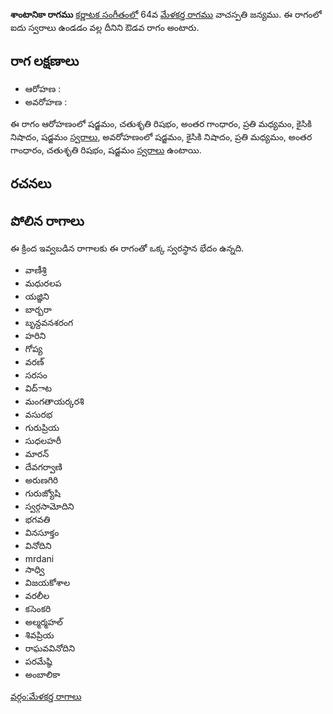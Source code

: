 {{Infobox ragam
	| name          	= శాంటానికా
	| synonym	    	= 
	| mela          	= 
	| chakra        	= 
	| janaka        	= 
	| type          	= ఔడవ
	| arohanam      	= {{svaraC|S|R2|G3|M2|N2|S'}} 
	| avarohanam    	= {{svaraC|S'|N2|M2|G3|R2|S}}
	| jeeva         	=
	| chhaya        	=
	| nyasa         	=
	| vishesha      	= 
	| equivalent  		= 
}}
{{కర్ణాటక సంగీత రాగాలు}}
'''శాంటానికా రాగము''' [[కర్ణాటక సంగీతం]]లో 64వ [[మేళకర్త రాగము]] వాచస్పతి జన్యము.  ఈ రాగంలో ఐదు స్వరాలు ఉండడం వల్ల దీనిని ఔడవ రాగం అంటారు.


==రాగ లక్షణాలు==


* ఆరోహణ : {{svaraC|S|R2|G3|M2|N2|S'}} 
* అవరోహణ : {{svaraC|S'|N2|M2|G3|R2|S}}

ఈ రాగం ఆరోహణంలో షడ్జమం, చతుశృతి రిషభం, అంతర గాంధారం, ప్రతి మధ్యమం, కైసికి నిషాదం, షడ్జమం [[స్వరాలు]], అవరోహణంలో షడ్జమం, కైసికి నిషాదం, ప్రతి మధ్యమం, అంతర గాంధారం, చతుశృతి రిషభం, షడ్జమం [[స్వరాలు]] ఉంటాయి.

==రచనలు==



==పోలిన రాగాలు==
ఈ క్రింద ఇవ్వబడిన రాగాలకు ఈ రాగంతో ఒక్క స్వరస్థాన భేదం ఉన్నది.
* వాణీశ్రి
* మధురలప
* యజ్ఞిని
* బార్బరా
* బృన్దవనశరంగ
* హరిని
* గోప్య
* వరణ్
* సరసం
* విద్ాట
* మంగతాయర్కరశి
* వసురభ
* గురుప్రియ
* సుధలహరీ
* మారన్
* దేవగర్వాణి
* అరుణగిరి
* గురుజ్యోషి
* స్వర్గసామోదిని
* భగవతి
* వినసూక్తం
* వినోదిని
* mrdani
* సాధ్వి
* విజయకోశాల
* వరలీల
* కసెంకరి
* అల్మర్మహల్
* శివప్రియ
* రాఘవవినోదిని
* పరమేష్ఠి
* అంబాలికా



[[వర్గం:మేళకర్త రాగాలు]]